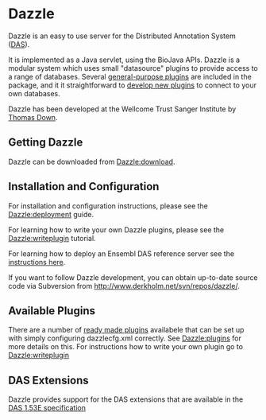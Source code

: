 =Dazzle=

Dazzle is an easy to use server for the Distributed Annotation System ([http://www.biodas.org DAS]). 

It is implemented as a Java servlet, using the BioJava APIs. Dazzle is a modular system which uses small "datasource" plugins to provide access to a range of databases. Several [[Dazzle:plugins|general-purpose plugins]] are included in the package, and it it straightforward to [[Dazzle:writeplugin| develop new plugins]] to connect to your own databases.

Dazzle has been developed at the Wellcome Trust Sanger Institute by [[Thomas_Down|Thomas Down]].

==Getting Dazzle==

Dazzle can be downloaded from [[Dazzle:download]].

==Installation and Configuration==
For installation and configuration instructions, please see the [[Dazzle:deployment]] guide.

For learning how to write your own Dazzle plugins, please see the [[Dazzle:writeplugin]] tutorial.

For learning how to deploy an Ensembl DAS reference server see the [[Dazzle:Ensembl|instructions here]].

If you want to follow Dazzle development, you can obtain up-to-date source code via Subversion from [http://www.derkholm.net/svn/repos/dazzle/ http://www.derkholm.net/svn/repos/dazzle/].

==Available Plugins==

There are a number of [[Dazzle:plugins|ready made plugins]] availabele that can be set up with simply configuring dazzlecfg.xml correctly.
See [[Dazzle:plugins]] for more details on this. For instructions how to write your own plugin go to [[Dazzle:writeplugin]]

== DAS Extensions==
Dazzle provides support for the DAS extensions that are available in the [http://www.dasregistry.org/spec_1.53E.jsp DAS 1.53E specification]
